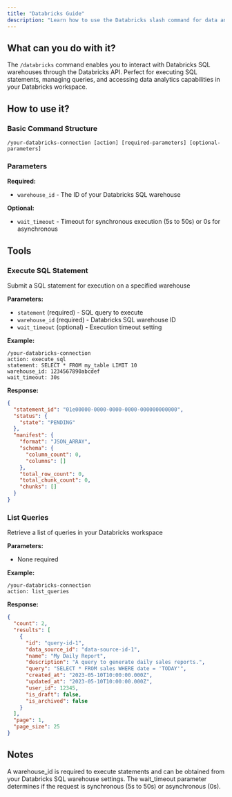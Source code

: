 ```yaml
---
title: "Databricks Guide"
description: "Learn how to use the Databricks slash command for data analytics and SQL execution"
---
```


## What can you do with it?

The `/databricks` command enables you to interact with Databricks SQL warehouses through the Databricks API. Perfect for executing SQL statements, managing queries, and accessing data analytics capabilities in your Databricks workspace.

## How to use it?

### Basic Command Structure
```
/your-databricks-connection [action] [required-parameters] [optional-parameters]
```

### Parameters

**Required:**

- `warehouse_id` - The ID of your Databricks SQL warehouse

**Optional:**

- `wait_timeout` - Timeout for synchronous execution (5s to 50s) or 0s for asynchronous

## Tools

### Execute SQL Statement
Submit a SQL statement for execution on a specified warehouse

**Parameters:**
- `statement` (required) - SQL query to execute
- `warehouse_id` (required) - Databricks SQL warehouse ID
- `wait_timeout` (optional) - Execution timeout setting

**Example:**
```
/your-databricks-connection
action: execute_sql
statement: SELECT * FROM my_table LIMIT 10
warehouse_id: 1234567890abcdef
wait_timeout: 30s
```

**Response:**
```json
{
  "statement_id": "01e00000-0000-0000-0000-000000000000",
  "status": {
    "state": "PENDING"
  },
  "manifest": {
    "format": "JSON_ARRAY",
    "schema": {
      "column_count": 0,
      "columns": []
    },
    "total_row_count": 0,
    "total_chunk_count": 0,
    "chunks": []
  }
}
```

### List Queries
Retrieve a list of queries in your Databricks workspace

**Parameters:**
- None required

**Example:**
```
/your-databricks-connection
action: list_queries
```

**Response:**
```json
{
  "count": 2,
  "results": [
    {
      "id": "query-id-1",
      "data_source_id": "data-source-id-1",
      "name": "My Daily Report",
      "description": "A query to generate daily sales reports.",
      "query": "SELECT * FROM sales WHERE date = 'TODAY'",
      "created_at": "2023-05-10T10:00:00.000Z",
      "updated_at": "2023-05-10T10:00:00.000Z",
      "user_id": 12345,
      "is_draft": false,
      "is_archived": false
    }
  ],
  "page": 1,
  "page_size": 25
}
```

## Notes

A warehouse_id is required to execute statements and can be obtained from your Databricks SQL warehouse settings. The wait_timeout parameter determines if the request is synchronous (5s to 50s) or asynchronous (0s).
